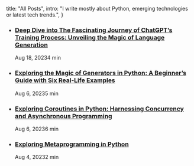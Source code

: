   title: "All Posts",
  intro: "I write mostly about Python, emerging technologies or latest tech trends.",
}


* ### **[Deep Dive into The Fascinating Journey of ChatGPT’s Training Process: Unveiling the Magic of Language Generation](https://medium.com/@darshit7/deep-dive-into-the-fascinating-journey-of-chatgpts-training-process-unveiling-the-magic-of-c5b70b47e3c4)**
    <Twemoji emoji="calendar" size="" /> <span className="ml-1.5 md:ml-2">Aug 18, 2023</span><Twemoji emoji="hourglass-not-done" size="" /><span className="ml-1.5 md:ml-2">4 min</span>
    <br/>
    <Tag key='gpt' text='gpt' />
    <Tag key='llm' text='llm' />
    <Tag key='llm-training' text='llm-training' />


* ### **[Exploring the Magic of Generators in Python: A Beginner’s Guide with Six Real-Life Examples](https://blog.stackademic.com/exploring-the-magic-of-generators-in-python-a-beginners-guide-with-six-real-life-examples-f3a949db45aa)**
    <Twemoji emoji="calendar" size="" /> <span className="ml-1.5 md:ml-2">Aug 6, 2023</span><Twemoji emoji="hourglass-not-done" size="" /><span className="ml-1.5 md:ml-2">5 min</span>
    <br/>
    <Tag key='python' text='python' />
    <Tag key='python-generator' text='python-generator' />

* ### **[Exploring Coroutines in Python: Harnessing Concurrency and Asynchronous Programming](https://medium.com/stackademic/exploring-coroutines-in-python-harnessing-concurrency-and-asynchronous-programming-814d8a80cbe8)**
    <Twemoji emoji="calendar" size="" /> <span className="ml-1.5 md:ml-2">Aug 6, 2023</span><Twemoji emoji="hourglass-not-done" size="" /><span className="ml-1.5 md:ml-2">6 min</span>
    <br/>
    <Tag key='python' text='python' />
    <Tag key='coroutines' text='coroutines' />
    <Tag key='python-async' text='python-async' />

* ### **[Exploring Metaprogramming in Python](https://medium.com/stackademic/exploring-metaprogramming-in-python-6c14cf757805)**
    <Twemoji emoji="calendar" size="" /> <span className="ml-1.5 md:ml-2">Aug 4, 2023</span><Twemoji emoji="hourglass-not-done" size="" /><span className="ml-1.5 md:ml-2">2 min</span>
    <br/>
    <Tag key='python' text='python' />
    <Tag key='python-meta' text='python-meta' />